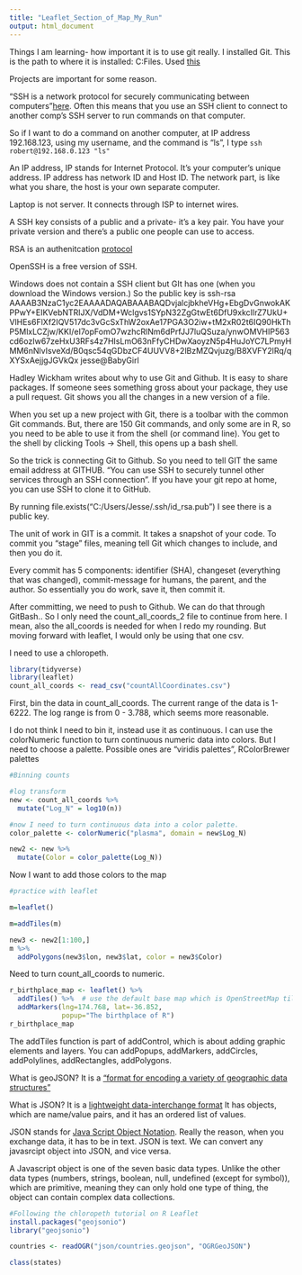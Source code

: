 ```yaml
---
title: "Leaflet_Section_of_Map_My_Run"
output: html_document
---
```


Things I am learning- how important it is to use git really. I installed Git. This is the path to where it is installed: C:\Program Files\Git\bin. Used [this](https://r-bio.github.io/git-installation/)

Projects are important for some reason. 

"SSH is a network protocol for securely communicating between computers"[here](http://blog.robertelder.org/what-is-ssh/). Often this means that you use an SSH client to connect to another comp's SSH server to run commands on that computer. 

So if I want to do a command on another computer, at IP address 192.168.123, using my username, and the command is "ls", I type 
`ssh robert@192.168.0.123 "ls"`

An IP address, IP stands for Internet Protocol. It's your computer's unique address. IP address has network ID and Host ID. The network part, is like what you share, the host is your own separate computer.

Laptop is not server. It connects through ISP to internet wires. 

A SSH key consists of a public and a private- it's a key pair. You have your private version and there's a public one people can use to access. 

RSA is an authenitcation [protocol](https://www.ibm.com/developerworks/library/l-keyc/index.html)

OpenSSH is a free version of SSH. 

Windows does not contain a SSH client but GIt has one (when you download the Windows version.)
So the public key is ssh-rsa AAAAB3NzaC1yc2EAAAADAQABAAABAQDvjalcjbkheVHg+EbgDvGnwokAKPPwY+EIKVebNTRlJX/VdDM+Wclgvs1SYpN32ZgGtwEt6DfU9xkcIlrZ7UkU+VlHEs6FlXf2IQV517dc3vGcSxThW2oxAe17PGA3O2iw+tM2xR02t6IQ90HkThP5MlxLCZjw/KKI/eI7opFomO7wzhcRlNm6dPrfJJ7luQSuza/ynwOMVHIP563cd6ozIw67zeHxU3RFs4z7HIsLmO63nFfyCHDwXaoyzN5p4HuJoYC7LPmyHMM6nNlvIsveXd/B0qsc54qGDbzCF4UUVV8+2lBzMZQvjuzg/B8XVFY2lRq/qXYSxAejjgJGVkQx jesse@BabyGirl

Hadley Wickham writes about why to use Git and Github. It is easy to share packages. If someone sees something gross about your package, they use a pull request. Git shows you all the changes in a new version of a file. 

When you set up a new project with Git, there is a toolbar with the common Git commands. But, there are 150 Git commands, and only some are in R, so you need to be able to use it from the shell (or command line). You get to the shell by clicking Tools -> Shell, this opens up a bash shell. 

So the trick is connecting Git to Github. So you need to tell GIT the same email address at GITHUB.
"You can use SSH to securely tunnel other services through an SSH connection". If you have your git repo at home, you can use SSH to clone it to GitHub. 

By running file.exists("C:/Users/Jesse/.ssh/id_rsa.pub") I see there is a public key. 

The unit of work in GIT is a commit. It takes a snapshot of your code. To commit you "stage" files, meaning tell Git which changes to include, and then you do it.

Every commit has 5 components: identifier (SHA), changeset (everything that was changed), commit-message for humans, the parent, and the author. So essentially you do work, save it, then commit it. 

After committing, we need to push to Github. We can do that through GitBash..
So I only need the count_all_coords_2 file to continue from here. I mean, also the all_coords is needed for when I redo my rounding. But moving forward with leaflet, I would only be using that one csv. 

I need to use a chloropeth. 

```r
library(tidyverse)
library(leaflet)
count_all_coords <- read_csv("countAllCoordinates.csv")
```

First, bin the data in count_all_coords. The current range of the data is 1-6222. The log range is from 0 - 3.788, which seems more reasonable. 

I do not think I need to bin it, instead use it as continuous. I can use the colorNumeric function to turn continuous numeric data into colors. But I need to choose a palette. Possible ones are "viridis palettes", RColorBrewer palettes

```r
#Binning counts

#log transform
new <- count_all_coords %>%
  mutate("Log_N" = log10(n))

#now I need to turn continuous data into a color palette. 
color_palette <- colorNumeric("plasma", domain = new$Log_N)

new2 <- new %>%
  mutate(Color = color_palette(Log_N))
```

Now I want to add those colors to the map
```r

#practice with leaflet

m=leaflet()

m=addTiles(m)

new3 <- new2[1:100,]
m %>%
  addPolygons(new3$lon, new3$lat, color = new3$Color)

```

Need to turn count_all_coords to numeric. 
```r
r_birthplace_map <- leaflet() %>%
  addTiles() %>%  # use the default base map which is OpenStreetMap tiles
  addMarkers(lng=174.768, lat=-36.852,
             popup="The birthplace of R")
r_birthplace_map
```

The addTiles function is part of addControl, which is about adding graphic elements and layers. You can addPopups, addMarkers, addCircles, addPolylines, addRectangles, addPolygons.

What is geoJSON? 
It is a ["format for encoding a variety of geographic data structures"](http://geojson.org/)

What is JSON? It is a [lightweight data-interchange format](https://www.json.org/) It has objects, which are name/value pairs, and it has an ordered list of values. 

JSON stands for [Java Script Object Notation](https://www.w3schools.com/js/js_json_intro.asp). Really the reason, when you exchange data, it has to be in text. JSON is text. We can convert any javasrcipt object into JSON, and vice versa. 

A Javascript object is one of the seven basic data types. Unlike the other data types (numbers, strings, boolean, null, undefined (except for symbol)), which are primitive, meaning they can only hold one type of thing, the object can contain complex data collections.

```r
#Following the chloropeth tutorial on R Leaflet
install.packages("geojsonio")
library("geojsonio")

countries <- readOGR("json/countries.geojson", "OGRGeoJSON")

class(states)
```


